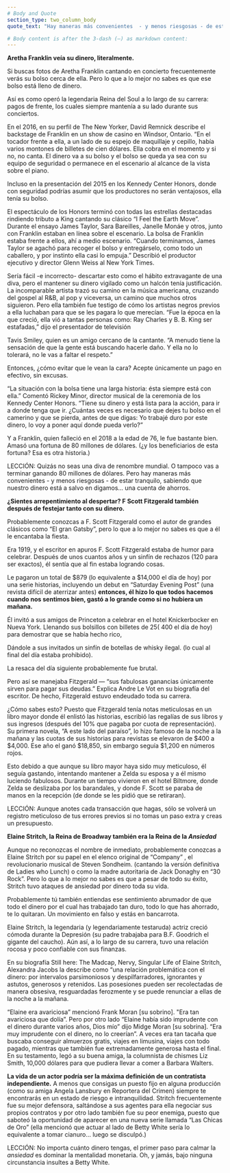 ```yaml
---
# Body and Quote
section_type: two_column_body
quote_text: "Hay maneras más convenientes  - y menos riesgosas - de estar tranquilo, sabiendo que nuestro dinero está a salvo en digamos… una cuenta de ahorros."

# Body content is after the 3-dash (—) as markdown content:
---
```

**Aretha Franklin veía su dinero, literalmente.**

Si buscas fotos de Aretha Franklin cantando en concierto frecuentemente verás su bolso cerca de ella. Pero lo que a lo mejor no sabes es que ese bolso está lleno de dinero.

Así es como operó la legendaria Reina del Soul a lo largo de su carrera: pagos de frente, los cuales siempre mantenía a su lado durante sus conciertos.

En el 2016, en su perfil de The New Yorker, David Remnick describe el backstage de Franklin en un show de casino en Windsor, Ontario. “En el tocador frente a ella, a un lado de su espejo de maquillaje y cepillo, había varios montones de billetes de cien dólares. Ella cobra en el momento y si no, no canta. El dinero va a su bolso y el bolso se queda ya sea con su equipo de seguridad o permanece en el escenario al alcance de la vista sobre el piano.

Incluso en la presentación del 2015 en los Kennedy Center Honors, donde con seguridad podrías asumir que los productores no serán ventajosos, ella tenía su bolso.

El espectáculo de los Honors terminó con todas las estrellas destacadas rindiendo tributo a King cantando su clásico “I Feel the Earth Move”. Durante el ensayo James Taylor, Sara Bareilles, Janelle Monáe y otros, junto con Franklin estaban en línea sobre el escenario. La bolsa de Franklin estaba frente a ellos, ahí a medio escenario. “Cuando terminamos, James Taylor se agachó para recoger el bolso y entregárselo, como todo un caballero, y por instinto ella casi lo empuja.” Describió el productor ejecutivo y director Glenn Weiss al New York Times.

Sería fácil -e incorrecto- descartar esto como el hábito extravagante de una diva, pero el mantener su dinero vigilado como un halcón tenía justificación. La incomparable artista trazó su camino en la música americana, cruzando del gospel al R&B, al pop y viceversa, un camino que muchos otros siguieron. Pero ella también fue testigo de cómo los artistas negros previos a ella luchaban para que se les pagara lo que merecían.
“Fue la época en la que creció, ella vió a tantas personas como: Ray Charles y B. B. King ser estafadas,” dijo el presentador de televisión

Tavis Smiley, quien es un amigo cercano de la cantante. “A menudo tiene la sensación de que la gente está buscando hacerle daño. Y ella no lo tolerará, no le vas a faltar el respeto.”

Entonces, ¿cómo evitar que le vean la cara? Acepte únicamente un pago en efectivo, sin excusas.

“La situación con la bolsa tiene una larga historia: ésta siempre está con ella.” Comentó Rickey Minor, director musical de la ceremonia de los Kennedy Center Honors. “Tiene su dinero y está lista para la acción, para ir a donde tenga que ir. ¿Cuántas veces es necesario que dejes tu bolso en el camerino y que se pierda, antes de que digas: Yo trabajé duro por este dinero, lo voy a poner aquí donde pueda verlo?”

Y a Franklin, quien falleció en el 2018 a la edad de 76, le fue bastante bien. Amasó una fortuna de 80 millones de dólares. (¿y los beneficiarios de esta fortuna? Esa es otra historia.)

LECCIÓN: Quizás no seas una diva de renombre mundial. O tampoco vas a terminar ganando 80 millones de dólares. Pero hay maneras más convenientes  - y menos riesgosas - de estar tranquilo, sabiendo que nuestro dinero está a salvo en digamos… una cuenta de ahorros.

**¿Sientes arrepentimiento al despertar? F Scott Fitzgerald también después de festejar tanto con su dinero.**

Probablemente conozcas a F. Scott Fitzgerald como el autor de grandes clásicos como “El gran Gatsby”, pero lo que a lo mejor no sabes es que a él le encantaba la fiesta.

Era 1919, y el escritor en apuros F. Scott Fitzgerald estaba de humor para celebrar. Después de unos cuantos años y un sinfín de rechazos (120 para ser exactos), él sentía que al fin estaba logrando cosas.

Le pagaron un total de $879 (lo equivalente a $14,000 el día de hoy) por una serie historias, incluyendo un debut en “Saturday Evening Post” (una revista difícil de aterrizar antes) **entonces, él hizo lo que todos hacemos cuando nos sentimos bien, gastó a lo grande  como si no hubiera un mañana.**

Él invitó a sus amigos de Princeton a celebrar en el hotel Knickerbocker en  Nueva York. Llenando sus bolsillos con billetes de $25 (~$400 el día de hoy)  para demostrar que se había hecho rico,

Dándole a sus invitados un sinfín de botellas de whisky ilegal. (lo cual al final del día estaba prohibido).

La resaca del día siguiente probablemente fue brutal.

Pero así se manejaba Fitzgerald — “sus fabulosas ganancias únicamente sirven para pagar sus deudas.” Explica Andre Le Vot en su biografía del escritor. De hecho, Fitzgerald estuvo endeudado toda su carrera.

¿Cómo sabes esto? Puesto que Fitzgerald tenía notas meticulosas en un libro mayor donde él enlistó las historias, escribió  las regalías de sus libros y sus ingresos (después del 10% que pagaba por cuota de representación). Su primera novela, “A este lado del paraíso”, lo hizo famoso de la noche a la mañana y las cuotas de sus historias para revistas se elevaron de $400 a $4,000. Ese año el ganó $18,850, sin embargo seguía $1,200 en números rojos.

Esto debido a que aunque su libro mayor haya sido muy meticuloso, él seguía gastando, intentando mantener a Zelda su esposa y a él mismo luciendo fabulosos. Durante un tiempo vivieron en el hotel Biltmore, donde Zelda se deslizaba por los barandales, y donde F. Scott se paraba de manos en la recepción (de donde se les pidió que se retiraran).

LECCIÓN: Aunque anotes cada transacción que hagas, sólo se volverá un registro meticuloso de tus errores previos si no tomas un paso extra y creas un presupuesto.


**Elaine Stritch, la Reina de Broadway también era la Reina de la $Ansiedad$**

Aunque no reconozcas el nombre de inmediato, probablemente conozcas a Elaine Stritch por su papel en el elenco original de “Company” , el revolucionario musical de Steven Sondheim. (cantando la versión definitiva de Ladies who Lunch) o como la madre autoritaria de Jack Donaghy en “30 Rock”. Pero lo que a lo mejor no sabes es que a pesar de todo su éxito, Stritch tuvo ataques de ansiedad por dinero toda su vida.

Probablemente tú también entiendas ese sentimiento abrumador de que todo el dinero por el cual has trabajado tan duro, todo lo que has ahorrado, te lo quitaran. Un movimiento en falso y estás en bancarrota.

Elaine Stritch, la legendaria (y legendariamente testaruda) actriz creció cómoda durante la Depresión (su padre trabajaba para B.F. Goodrich el gigante del caucho). Aún así, a lo largo de su carrera, tuvo una relación rocosa y poco confiable con sus finanzas.


En su biografía Still here: The Madcap, Nervy, Singular Life of Elaine Stritch, Alexandra Jacobs la describe como “una relación problemática con el dinero: por intervalos parsimoniosos y despilfarradores, ignorantes y astutos, generosos y retenidos. Las posesiones pueden ser recolectadas de manera obsesiva, resguardadas ferozmente y se puede renunciar a ellas de la noche a la mañana.

“Elaine era avariciosa” mencionó Frank Moran [su sobrino]. "Era tan avariciosa que dolía”. Pero por otro lado “Elaine había sido imprudente con el dinero durante varios años, Dios mío” dijo Midge Moran [su sobrina].  “Era muy imprudente con el dinero, no lo creerían”. A veces era tan tacaña que buscaba conseguir almuerzos gratis, viajes en limusina, viajes con todo pagado, mientras que también fue extremadamente generosa hasta el final. En su testamento, legó a su buena amiga, la columnista de chismes Liz Smith, 10,000 dólares para que pudiera llevar a comer a Barbara Walters.

**La vida de un actor podría ser la máxima definición de un contratista independiente.** A menos que consigas un puesto fijo en alguna producción (como su amiga Angela Lansbury en Reportera del Crimen) siempre te encontrarás en un estado de riesgo e intranquilidad. Stritch frecuentemente fue su mejor defensora, saltándose a sus agentes para ella negociar sus propios contratos y por otro lado también fue su peor enemiga, puesto que saboteó la oportunidad de aparecer en una nueva serie llamada “Las Chicas de Oro” (ella mencionó que actuar al lado de Betty White sería lo equivalente a tomar cianuro… luego se disculpó.)

LECCIÓN: No importa cuánto dinero tengas, el primer paso para calmar la $ansiedad$ es dominar la mentalidad monetaria. Oh, y jamás, bajo ninguna circunstancia insultes a Betty White.